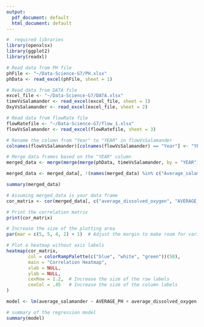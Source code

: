 ```yaml
---
output:
  pdf_document: default
  html_document: default
---
```

```r

#  required libraries
library(openxlsx)
library(ggplot2)
library(readxl)

# Read data from PH file
phFile <- "~/Data-Science-G7/PH.xlsx"
phData <- read_excel(phFile, sheet = 1)

# Read data from DATA file
excel_file <- "~/Data-Science-G7/DATA.xlsx"
timeVsSalamander <- read_excel(excel_file, sheet = 1)
OxyVsSalamander <- read_excel(excel_file, sheet = 2)

# Read data from flowRate file
flowRatefile <- "~/Data-Science-G7/flow_1.xlsx"
flowVsSalamander <- read_excel(flowRatefile, sheet = 3)

# Rename the column from "Year" to "YEAR" in flowVsSalamander
colnames(flowVsSalamander)[colnames(flowVsSalamander) == "Year"] <- "YEAR"

# Merge data frames based on the "YEAR" column
merged_data <- merge(merge(merge(phData, timeVsSalamander, by = "YEAR"), OxyVsSalamander, by = c("YEAR", "average_salamander")), flowVsSalamander, by = "YEAR")

merged_data <- merged_data[, !(names(merged_data) %in% c("Average_salamander_count"))]

summary(merged_data)
```

```r
# Assuming merged_data is your data frame
cor_matrix <- cor(merged_data[, c("average_dissolved_oxygen", "AVERAGE_PH", "average_salamander", "Average_flow")])

# Print the correlation matrix
print(cor_matrix)

# Increase the size of the plotting area
par(mar = c(5, 5, 4, 2) + 1)  # Adjust the margin to make room for variable names

# Plot a heatmap without axis labels
heatmap(cor_matrix, 
        col = colorRampPalette(c("blue", "white", "green"))(50), 
        main = "Correlation Heatmap",
        xlab = NULL,
        ylab = NULL,
        cexRow = 1.2,  # Increase the size of the row labels
        cexCol = .45   # Increase the size of the column labels
)

```
```r

model <- lm(average_salamander ~ AVERAGE_PH + average_dissolved_oxygen + Average_flow, data = merged_data)

# summary of the regression model
summary(model)

```


